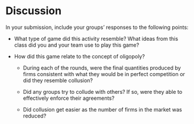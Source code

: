 # Discussion

In your submission, include your groups' responses to the following points:

  * What type of game did this activity resemble? 
  What ideas from this class did you and your team use to play this game?

  * How did this game relate to the concept of oligopoly?
  
    + During each of the rounds, were the final quantities produced by firms consistent with 
    what they would be in perfect competition or did they resemble collusion?
    
    + Did any groups try to collude with others?
    If so, were they able to effectively enforce their agreements?

    + Did collusion get easier as the number of firms in the market was reduced?